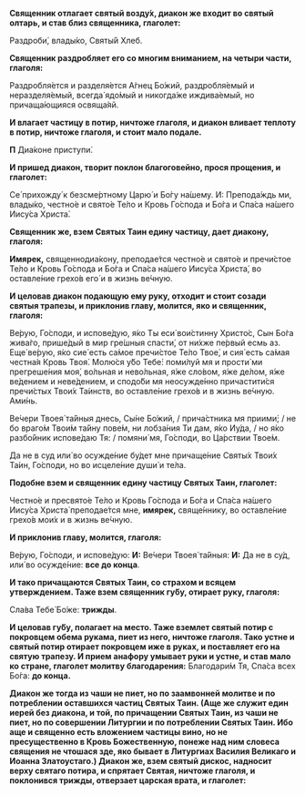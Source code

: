 **Священник отлагает святый возду́х, диакон же входит во святый олтарь, и став близ священника, глаголет:**

Раздроби́, влады́ко, Святы́й Хлеб.

**Священник раздробляет его со многим вниманием, на четыри части, глаголя:**

Раздробля́ется и разделя́ется А́гнец Бо́жий, раздробля́емый и неразделя́емый, всегда́ ядо́мый и никогда́же иждива́емый, но причаща́ющияся освяща́яй.

**И влагает частицу в потир, ничтоже глаголя, и диакон вливает теплоту в потир, ничтоже глаголя, и стоит мало подале.**

**П** Диа́коне приступи́.

**И пришед диакон, творит поклон благоговейно, прося прощения, и глаголет:**

Се́ прихожду́ к безсме́ртному Царю́ и Бо́гу на́шему. И: Препода́ждь ми, влады́ко, честно́е и свято́е Те́ло и Кровь Го́спода и Бо́га и Спа́са на́шего Иису́са Христа́.

**Священник же, взем Святых Таин едину частицу, дает диакону, глаголя:**

**Имярек,** священнодиа́кону, преподае́тся честно́е и свято́е и пречи́стое Те́ло и Кровь Го́спода и Бо́га и Спа́са на́шего Иису́са Христа́, во оставле́ние грехо́в его́ и в жизнь ве́чную.

**И целовав диакон подающую ему руку, отходит и стоит созади святыя трапезы, и приклонив главу, молится, яко и священник, глаголя:**

Ве́рую, Го́споди, и испове́дую, я́ко Ты еси́ вои́стинну Христо́с, Сын Бо́га жива́го, прише́дый в мир гре́шныя спасти́, от ни́хже пе́рвый есмь аз. Еще́ ве́рую, я́ко сие́ есть са́мое пречи́стое Те́ло Твое́, и сия́ есть са́мая честна́я Кровь Твоя́. Молю́ся у́бо Тебе́: поми́луй мя и прости́ ми прегреше́ния моя́, во́льная и нево́льная, я́же сло́вом, я́же де́лом, я́же ве́дением и неве́дением, и сподо́би мя неосужде́нно причастити́ся пречи́стых Твои́х Та́инств, во оставле́ние грехо́в и в жизнь ве́чную. Ами́нь.

Ве́чери Твоея́ та́йныя днесь, Сы́не Бо́жий, / прича́стника мя приими́; / не бо враго́м Твои́м та́йну пове́м, ни лобза́ния Ти дам, я́ко Иу́да, / но я́ко разбо́йник испове́даю Тя: / помяни́ мя, Го́споди, во Ца́рствии Твое́м.

Да не в суд или́ во осужде́ние бу́дет мне причаще́ние Святы́х Твои́х Та́ин, Го́споди, но во исцеле́ние души́ и те́ла.

**Подобне взем и священник едину частицу Святых Таин, глаголет:**

Честно́е и пресвято́е Те́ло и Кровь Го́спода и Бо́га и Спа́са на́шего Иису́са Христа́ преподае́тся мне, **имярек,** свяще́ннику, во оставле́ние грехо́в мои́х и в жизнь ве́чную.

**И приклонив главу, молится, глаголя:**

Ве́рую, Го́споди, и испове́дую: **И:** Ве́чери Твоея́ та́йныя: **И:** Да не в су́д, или́ во осужде́ние: **все до конца**.

**И тако причащаются Святых Таин, со страхом и всяцем утверждением. Таже взем священник гу́бу, отирает руку, глаголя:**

Сла́ва Тебе́ Бо́же: **трижды**.

**И целовав гу́бу, полагает на место. Таже вземлет святый потир с покровцем обема рукама, пиет из него, ничтоже глаголя. Тако устне и святый потир отирает покровцем иже в руках, и поставляет его на святую трапезу. И прием анафору умывает руки и устне, и став мало ко стране, глаголет молитву благодарения:** Благодари́м Тя, Спа́са всех Бо́га: **до конца.**

**Диакон же тогда из чаши не пиет, но по заамвонней молитве и по потреблении оставшихся частиц Святых Таин. (Аще же служит един иерей без диакона, и той, по причащении Святых Таин, из чаши не пиет, но по совершении Литургии и по потреблении Святых Таин. Ибо аще и священно есть вложением частицы вино, но не пресущественно в Кровь Божественную, понеже над ним словеса священия не чтошася зде, яко бывает в Литургиах Василия Великаго и Иоанна Златоустаго.) Диакон же, взем святый дискос, надносит верху святаго потира, и спрятает Святая, ничтоже глаголя, и поклонився трижды, отверзает царская врата, и глаголет:**
